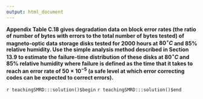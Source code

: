 ```yaml
---
output: html_document
---
```


__Appendix Table C.18 gives degradation data on block error rates (the ratio of number of bytes with errors to the total number of bytes tested) of magneto-optic data storage disks tested for $2000$ hours at $80^{\circ}C$ and $85\%$ relative humidity. Use the simple analysis method described in Section 13.9 to estimate the failure-time distribution of these disks at $80^{\circ}C$ and $85\%$ relative humidity where failure is defined as the time that it takes to reach an error rate of $50 \times 10^{-5}$ (a safe level at which error correcting codes can be expected to correct errors).__

`r teachingSMRD:::solution()$begin`
`r teachingSMRD:::solution()$end`
